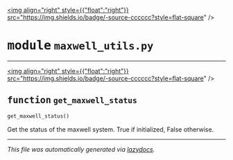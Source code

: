 <!-- markdownlint-disable -->

<a href="https://github.com/braingeneers/braindance/blob/main/braindance/core/maxwell/maxwell_utils.py#L0"><img align="right" style={{"float":"right"}} src="https://img.shields.io/badge/-source-cccccc?style=flat-square" /></a>

# <kbd>module</kbd> `maxwell_utils.py`





---

<a href="https://github.com/braingeneers/braindance/blob/main/braindance/core/maxwell/maxwell_utils.py#L8"><img align="right" style={{"float":"right"}} src="https://img.shields.io/badge/-source-cccccc?style=flat-square" /></a>

## <kbd>function</kbd> `get_maxwell_status`

```python
get_maxwell_status()
```

Get the status of the maxwell system. True if initialized, False otherwise. 




---

_This file was automatically generated via [lazydocs](https://github.com/ml-tooling/lazydocs)._
